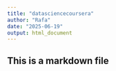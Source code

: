 ```yaml
---
title: "datasciencecoursera"
author: "Rafa"
date: "2025-06-19"
output: html_document
---
```



## This is a markdown file
